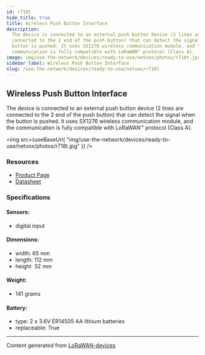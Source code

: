 ```yaml
---
id: r718t
hide_title: true
title: Wireless Push Button Interface
description:
  The device is connected to an external push button device (2 lines are
  connected to the 2 end of the push button) that can detect the signal when the
  button is pushed. It uses SX1276 wireless communication module, and the
  communication is fully compatible with LoRaWAN™ protocol (Class A).
image: img/use-the-network/devices/ready-to-use/netvox/photos/r718t.jpg
sidebar_label: Wireless Push Button Interface
slug: /use-the-network/devices/ready-to-use/netvox/r718t
---
```



## Wireless Push Button Interface

The device is connected to an external push button device (2 lines are connected
to the 2 end of the push button) that can detect the signal when the button is
pushed. It uses SX1276 wireless communication module, and the communication is
fully compatible with LoRaWAN™ protocol (Class A).

<img
  src={useBaseUrl(
    "img/use-the-network/devices/ready-to-use/netvox/photos/r718t.jpg"
  )}
/>

### Resources

- [Product Page](http://www.netvox.com.tw/product.asp?pro=R718T)
- [Datasheet](http://www.netvox.com.tw/um/R718T/R718Tdatasheet.pdf)

### Specifications

#### Sensors:

- digital input

#### Dimensions:

- width: 65 mm
- length: 112 mm
- height: 32 mm

#### Weight:

- 141 grams

#### Battery:

- type: 2 x 3.6V ER14505 AA lithium batteries
- replaceable: True

---

Content generated from
[LoRaWAN-devices](https://github.com/TheThingsNetwork/lorawan-devices)
